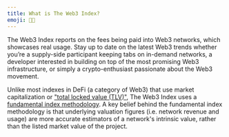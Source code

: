 ```yaml
---
title: What is The Web3 Index?
emoji: 🧑‍🎤
---
```


The Web3 Index reports on the fees being paid into Web3 networks, which showcases real usage. Stay up to date on the latest Web3 trends whether you’re a supply-side participant keeping tabs on in-demand networks, a developer interested in building on top of the most promising Web3 infrastructure, or simply a crypto-enthusiast passionate about the Web3 movement.

Unlike most indexes in DeFi (a category of Web3) that use market capitalization or ["total locked value (TLV)"](https://messari.io/article/how-to-interpret-total-value-locked-tvl-in-defi), The Web3 Index uses a [fundamental index methodology](https://en.wikipedia.org/wiki/Fundamentally_based_indexes). A key belief behind the fundamental index methodology is that underlying valuation figures (i.e. network revenue and usage) are more accurate estimators of a network's intrinsic value, rather than the listed market value of the project.
